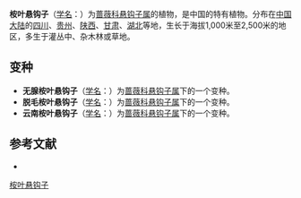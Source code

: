 {{Speciesbox
| name = 桉叶悬钩子
| status = 
| status_system = 
| image =
| genus = Rubus
| species = eucalyptus
| authority = Focke
| subdivision_ranks =[[变种|变种]]
| subdivision =
* 桉叶悬钩子 ''R. e.'' var. ''eucalyptus''
* 云南桉叶悬钩子 ''R. e.'' var. ''yunnanensis''
* 脱毛桉叶悬钩子 ''R. e.'' var. ''etomentosus''
* 无腺桉叶悬钩子 ''R. e.'' var. ''trullisatus''
}}

'''桉叶悬钩子'''（[[学名|学名]]：{{lang|la|''Rubus eucalyptus''}}）为[[蔷薇科|蔷薇科]][[悬钩子属|悬钩子属]]的植物，是中国的特有植物。分布在[[中国大陆|中国大陆]]的[[四川|四川]]、[[贵州|贵州]]、[[陕西|陕西]]、[[甘肃|甘肃]]、[[湖北|湖北]]等地，生长于海拔1,000米至2,500米的地区，多生于灌丛中、杂木林或草地。

== 变种 ==
* '''无腺桉叶悬钩子'''（[[学名|学名]]：{{lang|la|'''''Rubus eucalyptus'' var. ''trullisatus'''''}}）为[[蔷薇科|蔷薇科]][[悬钩子属|悬钩子属]]下的一个变种。
* '''脱毛桉叶悬钩子'''（[[学名|学名]]：{{lang|la|'''''Rubus eucalyptus'' var. ''etomentosus'''''}}）为[[蔷薇科|蔷薇科]][[悬钩子属|悬钩子属]]下的一个变种。
* '''云南桉叶悬钩子'''（[[学名|学名]]：{{lang|la|'''''Rubus eucalyptus'' var. ''yunnanensis'''''}}）为[[蔷薇科|蔷薇科]][[悬钩子属|悬钩子属]]下的一个变种。

== 参考文献 ==
<div class="references-small">
* {{FRPS|桉叶悬钩子}}
</div>
{{Taxonbar|from=Q11077739}}

[[Category:悬钩子属|桉叶悬钩子]]


{{植物小作品}}